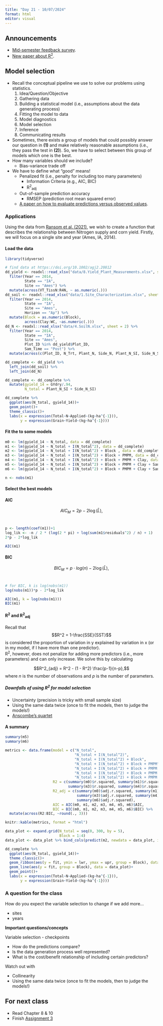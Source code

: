 ```yaml
---
title: "Day 21 - 10/07/2024"
format: html
editor: visual
---
```


## Announcements  

- [Mid-semester feedback survey](https://forms.gle/5W3AWhzrEtoysn3P6).  
- [New paper about R^2^](https://www.tandfonline.com/doi/full/10.1080/00031305.2023.2216252).  

## Model selection  

- Recall the conceptual pipeline we use to solve our problems using statistics.  
  1. Idea/Question/Objective  
  2. Gathering data  
  3. Building a statistical model (i.e., assumptions about the data generating process)  
  4. Fitting the model to data  
  5. Model diagnostics    
  6. Model selection  
  7. Inference  
  8. Communicating results  
  
- Sometimes, there exists a group of models that could possibly answer our question in **(1)** and make relatively reasonable assumptions (i.e., they pass the test in **(2)**). So, we have to select between this group of models which one is the best.  
- How many variables should we include?  
  - Bias-variance trade off  

- We have to define what "good" means!
  - Penalized fit (i.e., penalty for including too many parameters)  
    - Information Criteria (e.g., AIC, BIC)   
    - R^2^~adj~  
  - Out-of-sample prediction accuracy  
    - RMSEP (prediction root mean squared error)  
  - [A paper on how to evaluate predictions versus observed values](https://www.sciencedirect.com/science/article/pii/S0308521X21001475).

### Applications  

Using the data from [Ransom et al. (2021)](https://doi.org/10.1002/agj2.20812), we wish to create a function that describes the relationship between Nitrogen supply and corn yield. 
Firstly, we will focus on a single site and year (Ames, IA, 2014).  

#### Load the data  
```r
library(tidyverse)

# find data at https://doi.org/10.1002/agj2.20812
dd_yield <- readxl::read_xlsx("data/8.Yield_Plant_Measurements.xlsx", sheet = 2) %>%
  filter(Year == 2014, 
         State == "IA", 
         Site == "Ames") %>% 
  mutate(across(VT_TissN:R4N, ~ as.numeric(.)))
dd_soil <- readxl::read_xlsx("data/1.Site_Characterization.xlsx", sheet = 2) %>% 
  filter(Year == 2014, 
         State == "IA", 
         Site == "Ames", 
         Horizon == "Ap") %>% 
  mutate(Block = as.numeric(Block), 
         across(Clay:WC, ~as.numeric(.)))
dd_N <- readxl::read_xlsx("data/4.SoilN.xlsx", sheet = 2) %>% 
  filter(Year == 2014, 
         State == "IA", 
         Site == "Ames", 
         Plot_ID %in% dd_yield$Plot_ID, 
         Sam_Time == "Post") %>% 
  mutate(across(c(Plot_ID, N_Trt, Plant_N, Side_N, Plant_N_SI, Side_N_SI), ~as.numeric(.)))

dd_complete <- dd_yield %>% 
  left_join(dd_soil) %>% 
  left_join(dd_N)

dd_complete <- dd_complete %>% 
  mutate(gyield_14 = GYdry/.94, 
         N_total = Plant_N_SI + Side_N_SI)
```

```r
dd_complete %>% 
  ggplot(aes(N_total, gyield_14))+
  geom_point()+
  theme_classic()+
  labs(x = expression(Total~N~Applied~(kg~ha^{-1})),
       y = expression(Grain~Yield~(kg~ha^{-1})))
```

#### Fit the to some models  

```r
m0 <- lm(gyield_14 ~ N_total, data = dd_complete)
m1 <- lm(gyield_14 ~ N_total + I(N_total^2), data = dd_complete)
m2 <- lm(gyield_14 ~ N_total + I(N_total^2) + Block , data = dd_complete)
m3 <- lm(gyield_14 ~ N_total + I(N_total^2) + Block + PMPM, data = dd_complete)
m4 <- lm(gyield_14 ~ N_total + I(N_total^2) + Block + PMPM + Clay, data = dd_complete)   
m5 <- lm(gyield_14 ~ N_total + I(N_total^2) + Block + PMPM + Clay + Sand, data = dd_complete)
m6 <- lm(gyield_14 ~ N_total + I(N_total^2) + Block + PMPM + Clay + Sand + Silt, data = dd_complete)
```

```r
n <- nobs(m1)
```

#### Select the best models  
#### AIC  

$$AIC_M = 2p - 2\log(\hat{L}),$$\

```r
p <- length(coef(m1))+1
log_lik <- -n / 2 * (log(2 * pi) + log(sum(m1$residuals^2) / n) + 1)
2*p - 2*log_lik
```

```r
AIC(m1)
```

#### BIC  

$$BIC_M = p \cdot log(n) - 2\log(\hat{L}),$$\

```r
# for BIC, k is log(nobs(m1))
log(nobs(m1))*p - 2*log_lik

AIC(m1, k = log(nobs(m1)))
BIC(m1)
```

#### R^2^ and R^2^~adj~  

Recall that  
$$R^2 = 1-\frac{SSE}{SST}$$
is considered the proportion of variation in y explained by variation in x (or in my model, if I have more than one predictor).  
R^2^, however, does not penalize for adding more predictors (i.e., more parameters) and can only increase. We solve this by calculating  

$$R^2_{adj} = R^2 - (1 - R^2) \frac{p-1}{n-p},$$
where $n$ is the number of observations and $p$ is the number of parameters.  


##### Downfalls of using R^2^ for model selection  

- Uncertainty (precision is tricky with small sample size)  
- Using the same data twice (once to fit the models, then to judge the models!)  
- [Anscombe's quartet](https://en.wikipedia.org/wiki/Anscombe%27s_quartet)  


#### A summary  

```r
summary(m5)
summary(m6)
```

```r
metrics <- data.frame(model = c("N_total", 
                                "N_total + I(N_total^2)",
                                "N_total + I(N_total^2) + Block",
                                "N_total + I(N_total^2) + Block + PMPM", 
                                "N_total + I(N_total^2) + Block + PMPM + Clay", 
                                "N_total + I(N_total^2) + Block + PMPM + Clay + Sand", 
                                "N_total + I(N_total^2) + Block + PMPM + Clay + Sand + Silt"),
                      R2 = c(summary(m0)$r.squared, summary(m1)$r.squared, summary(m2)$r.squared, 
                             summary(m3)$r.squared, summary(m4)$r.squared, summary(m5)$r.squared, summary(m6)$r.squared),
                      R2_adj = c(summary(m0)$adj.r.squared, summary(m1)$adj.r.squared, summary(m2)$adj.r.squared,
                                 summary(m3)$adj.r.squared, summary(m4)$adj.r.squared, summary(m5)$adj.r.squared,
                                 summary(m6)$adj.r.squared),
                      AIC = AIC(m0, m1, m2, m3, m4, m5, m6)$AIC,
                      BIC = BIC(m0, m1, m2, m3, m4, m5, m6)$BIC) %>% 
  mutate(across(R2:BIC, ~round(., 3)))

knitr::kable(metrics, format = "html")
```

```r
data_plot <- expand.grid(N_total = seq(0, 300, by = 5), 
                         Block = 1:4)
data_plot <- data_plot %>% bind_cols(predict(m2, newdata = data_plot, interval = "confidence"))
```

```r
dd_complete %>% 
  ggplot(aes(N_total, gyield_14))+
  theme_classic()+
  geom_ribbon(aes(y = fit, ymin = lwr, ymax = upr, group = Block), data = data_plot, alpha = .15)+
  geom_line(aes(y = fit, group = Block), data = data_plot)+
  geom_point()+
  labs(x = expression(Total~N~Applied~(kg~ha^{-1})),
       y = expression(Grain~Yield~(kg~ha^{-1})))
```

### A question for the class  

How do you expect the variable selection to change if we add more...  

- sites  
- years  

::: {.alert .alert-info}
<strong>Important questions/concepts</strong>

Variable selection - checkpoints  

- How do the predictions compare?   
- Is the data generation process well represented?  
- What is the cost/benefit relationship of including certain predictors?  

Watch out with  

- Collinearity  
- Using the same data twice (once to fit the models, then to judge the models!)     

:::


## For next class  

- Read Chapter 8 \& 10  
- Finish [Assignment 3](https://jlacasa.github.io/stat705_fall2024/assignments/hw3)   
